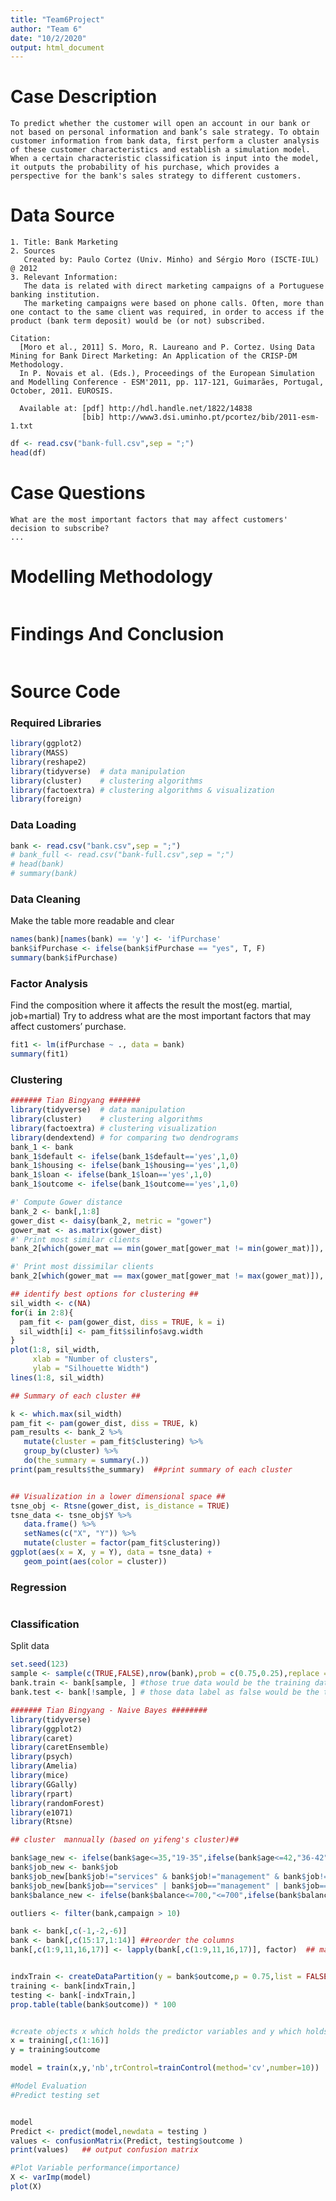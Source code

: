 ```yaml
---
title: "Team6Project"
author: "Team 6"
date: "10/2/2020"
output: html_document
---
```

# Case Description
```{}
To predict whether the customer will open an account in our bank or not based on personal information and bank’s sale strategy. To obtain customer information from bank data, first perform a cluster analysis of these customer characteristics and establish a simulation model. When a certain characteristic classification is input into the model, it outputs the probability of his purchase, which provides a perspective for the bank's sales strategy to different customers. 
```
# Data Source
```{}
1. Title: Bank Marketing
2. Sources
   Created by: Paulo Cortez (Univ. Minho) and Sérgio Moro (ISCTE-IUL) @ 2012
3. Relevant Information:
   The data is related with direct marketing campaigns of a Portuguese banking institution. 
   The marketing campaigns were based on phone calls. Often, more than one contact to the same client was required, in order to access if the product (bank term deposit) would be (or not) subscribed. 
   
Citation:
  [Moro et al., 2011] S. Moro, R. Laureano and P. Cortez. Using Data Mining for Bank Direct Marketing: An Application of the CRISP-DM Methodology. 
  In P. Novais et al. (Eds.), Proceedings of the European Simulation and Modelling Conference - ESM'2011, pp. 117-121, Guimarães, Portugal, October, 2011. EUROSIS.

  Available at: [pdf] http://hdl.handle.net/1822/14838
                [bib] http://www3.dsi.uminho.pt/pcortez/bib/2011-esm-1.txt
```
```r
df <- read.csv("bank-full.csv",sep = ";")
head(df)
```
# Case Questions
```{}
What are the most important factors that may affect customers' decision to subscribe?
...
```
# Modelling Methodology
```{}

```
# Findings And Conclusion
```{}

```

# Source Code
### Required Libraries
```r
library(ggplot2)
library(MASS)
library(reshape2)
library(tidyverse)  # data manipulation
library(cluster)    # clustering algorithms
library(factoextra) # clustering algorithms & visualization
library(foreign)
```
### Data Loading
```r
bank <- read.csv("bank.csv",sep = ";")
# bank_full <- read.csv("bank-full.csv",sep = ";")
# head(bank)
# summary(bank)
```
### Data Cleaning
Make the table more readable and clear
```r
names(bank)[names(bank) == 'y'] <- 'ifPurchase'
bank$ifPurchase <- ifelse(bank$ifPurchase == "yes", T, F)
summary(bank$ifPurchase)
```

### Factor Analysis
Find the composition where it affects the result the most(eg. martial, job+martial)
Try to address what are the most important factors that may affect customers' purchase.
```r
fit1 <- lm(ifPurchase ~ ., data = bank)
summary(fit1)
```

### Clustering
```r
####### Tian Bingyang #######
library(tidyverse)  # data manipulation
library(cluster)    # clustering algorithms
library(factoextra) # clustering visualization
library(dendextend) # for comparing two dendrograms
bank_1 <- bank
bank_1$default <- ifelse(bank_1$default=='yes',1,0)
bank_1$housing <- ifelse(bank_1$housing=='yes',1,0)
bank_1$loan <- ifelse(bank_1$loan=='yes',1,0)
bank_1$outcome <- ifelse(bank_1$outcome=='yes',1,0)

#' Compute Gower distance
bank_2 <- bank[,1:8]
gower_dist <- daisy(bank_2, metric = "gower")
gower_mat <- as.matrix(gower_dist)
#' Print most similar clients
bank_2[which(gower_mat == min(gower_mat[gower_mat != min(gower_mat)]), arr.ind = TRUE)[1, ], ]

#' Print most dissimilar clients
bank_2[which(gower_mat == max(gower_mat[gower_mat != max(gower_mat)]), arr.ind = TRUE)[1, ], ]

## identify best options for clustering ##
sil_width <- c(NA)
for(i in 2:8){  
  pam_fit <- pam(gower_dist, diss = TRUE, k = i)  
  sil_width[i] <- pam_fit$silinfo$avg.width  
}
plot(1:8, sil_width,
     xlab = "Number of clusters",
     ylab = "Silhouette Width")
lines(1:8, sil_width)

## Summary of each cluster ##

k <- which.max(sil_width)
pam_fit <- pam(gower_dist, diss = TRUE, k)
pam_results <- bank_2 %>%
   mutate(cluster = pam_fit$clustering) %>%
   group_by(cluster) %>%
   do(the_summary = summary(.))
print(pam_results$the_summary)  ##print summary of each cluster


## Visualization in a lower dimensional space ##
tsne_obj <- Rtsne(gower_dist, is_distance = TRUE)
tsne_data <- tsne_obj$Y %>%
   data.frame() %>%
   setNames(c("X", "Y")) %>%
   mutate(cluster = factor(pam_fit$clustering))
ggplot(aes(x = X, y = Y), data = tsne_data) +
   geom_point(aes(color = cluster))

```

### Regression
```r

```

### Classification
Split data
```r
set.seed(123)
sample <- sample(c(TRUE,FALSE),nrow(bank),prob = c(0.75,0.25),replace = TRUE)  #generate random true and false
bank.train <- bank[sample, ] #those true data would be the training data
bank.test <- bank[!sample, ] # those data label as false would be the test data

####### Tian Bingyang - Naive Bayes ########
library(tidyverse)
library(ggplot2)
library(caret)
library(caretEnsemble)
library(psych)
library(Amelia)
library(mice)
library(GGally)
library(rpart)
library(randomForest)
library(e1071)
library(Rtsne)

## cluster  mannually (based on yifeng's cluster)##

bank$age_new <- ifelse(bank$age<=35,"19-35",ifelse(bank$age<=42,"36-42",ifelse(bank$age<=51,"43-51","52-87")))
bank$job_new <- bank$job
bank$job_new[bank$job!="services" & bank$job!="management" & bank$job!="blue-collar" & bank$job!="technician" & bank$job!="admin."]<- "unemployed"
bank$job_new[bank$job=="services" | bank$job=="management" | bank$job=="blue-collar" | bank$job=="technician" | bank$job=="admin."]<- "employed"
bank$balance_new <- ifelse(bank$balance<=700,"<=700",ifelse(bank$balance<=2819,"701-2819",ifelse(bank$balance<=8669,"2820-8669",">=8670")))

outliers <- filter(bank,campaign > 10)

bank <- bank[,c(-1,-2,-6)]
bank <- bank[,c(15:17,1:14)] ##reorder the columns
bank[,c(1:9,11,16,17)] <- lapply(bank[,c(1:9,11,16,17)], factor)  ## make variables factor


indxTrain <- createDataPartition(y = bank$outcome,p = 0.75,list = FALSE)
training <- bank[indxTrain,]
testing <- bank[-indxTrain,] 
prop.table(table(bank$outcome)) * 100


#create objects x which holds the predictor variables and y which holds the response variables
x = training[,c(1:16)]
y = training$outcome

model = train(x,y,'nb',trControl=trainControl(method='cv',number=10))

#Model Evaluation
#Predict testing set


model
Predict <- predict(model,newdata = testing )
values <- confusionMatrix(Predict, testing$outcome )
print(values)   ## output confusion matrix

#Plot Variable performance(importance)
X <- varImp(model)
plot(X)
```

